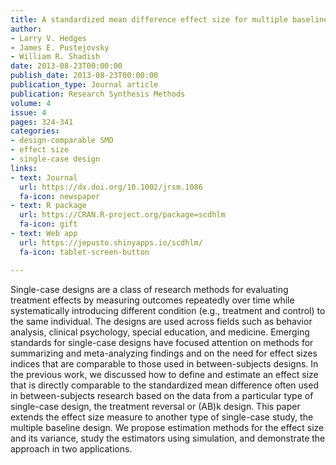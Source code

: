 ```yaml
---
title: A standardized mean difference effect size for multiple baseline designs
author:
- Larry V. Hedges
- James E. Pustejovsky
- William R. Shadish
date: 2013-08-23T00:00:00
publish_date: 2013-08-23T00:00:00
publication_type: Journal article
publication: Research Synthesis Methods
volume: 4
issue: 4
pages: 324-341
categories:
- design-comparable SMD
- effect size
- single-case design
links:
- text: Journal
  url: https://dx.doi.org/10.1002/jrsm.1086
  fa-icon: newspaper
- text: R package
  url: https://CRAN.R-project.org/package=scdhlm
  fa-icon: gift
- text: Web app
  url: https://jepusto.shinyapps.io/scdhlm/
  fa-icon: tablet-screen-button

---
```



Single-case designs are a class of research methods for evaluating treatment effects by measuring outcomes repeatedly over time while systematically introducing different condition (e.g., treatment and control) to the same individual. The designs are used across fields such as behavior analysis, clinical psychology, special education, and medicine. Emerging standards for single-case designs have focused attention on methods for summarizing and meta-analyzing findings and on the need for effect sizes indices that are comparable to those used in between-subjects designs. In the previous work, we discussed how to define and estimate an effect size that is directly comparable to the standardized mean difference often used in between-subjects research based on the data from a particular type of single-case design, the treatment reversal or (AB)k design. This paper extends the effect size measure to another type of single-case study, the multiple baseline design. We propose estimation methods for the effect size and its variance, study the estimators using simulation, and demonstrate the approach in two applications.

